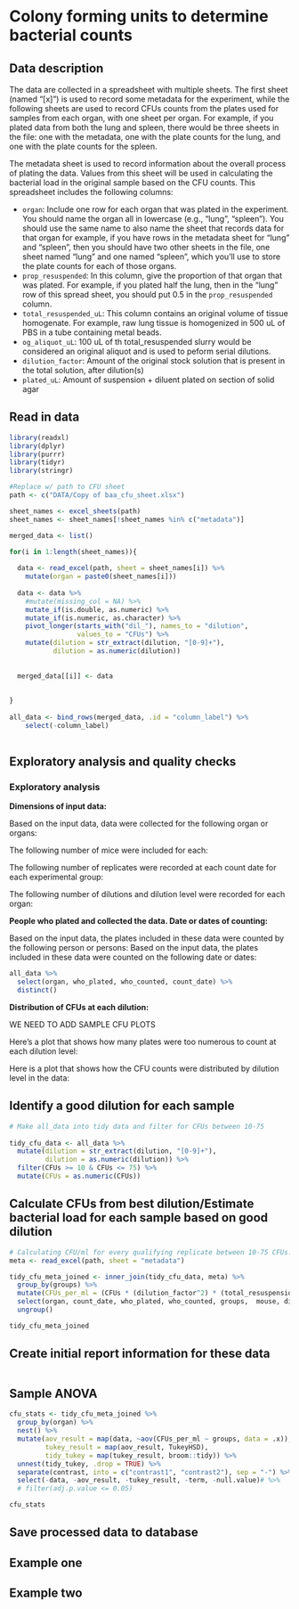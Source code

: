 # Colony forming units to determine bacterial counts 

## Data description

The data are collected in a spreadsheet with multiple sheets. The first sheet
(named "[x]") is used to record some metadata for the experiment, while the 
following sheets are used to record CFUs counts from the plates used for samples
from each organ, with one sheet per organ. For example, if you plated data
from both the lung and spleen, there would be three sheets in the file: one 
with the metadata, one with the plate counts for the lung, and one with the
plate counts for the spleen. 

The metadata sheet is used to record information about the overall process of
plating the data. Values from this sheet will be used in calculating the bacterial
load in the original sample based on the CFU counts. This spreadsheet includes
the following columns: 

- `organ`: Include one row for each organ that was plated in the experiment. 
You should name the organ all in lowercase (e.g., "lung", "spleen"). You 
should use the same name to also name the sheet that records data for that organ
for example, if you have rows in the metadata sheet for "lung" and "spleen", 
then you should have two other sheets in the file, one sheet named "lung" and 
one named "spleen", which you'll use to store the plate counts for each of those
organs.
- `prop_resuspended`: In this column, give the proportion of that organ that 
was plated. For example, if you plated half the lung, then in the "lung" row
of this spread sheet, you should put 0.5 in the `prop_resuspended` column. 
- `total_resuspended_uL`: This column contains an original volume of tissue homogenate. For example, raw lung tissue is homogenized in 500 uL of PBS in a tube containing metal beads. 
- `og_aliquot_uL`: 100 uL of th total_resuspended slurry would be considered an original aliquot and is used to peform serial dilutions.
- `dilution_factor`: Amount of the original stock solution that is present in the total solution, after dilution(s)
- `plated_uL`: Amount of suspension + diluent plated on section of solid agar 

## Read in data

```r
library(readxl)
library(dplyr)
library(purrr)
library(tidyr)
library(stringr)

#Replace w/ path to CFU sheet
path <- c("DATA/Copy of baa_cfu_sheet.xlsx")

sheet_names <- excel_sheets(path)
sheet_names <- sheet_names[!sheet_names %in% c("metadata")]

merged_data <- list()

for(i in 1:length(sheet_names)){
  
  data <- read_excel(path, sheet = sheet_names[i]) %>% 
    mutate(organ = paste0(sheet_names[i]))
  
  data <- data %>% 
    #mutate(missing_col = NA) %>% 
    mutate_if(is.double, as.numeric) %>% 
    mutate_if(is.numeric, as.character) %>% 
    pivot_longer(starts_with("dil_"), names_to = "dilution",
                 values_to = "CFUs") %>% 
    mutate(dilution = str_extract(dilution, "[0-9]+"),
           dilution = as.numeric(dilution))
    
  
  merged_data[[i]] <- data
  
  
}
  
all_data <- bind_rows(merged_data, .id = "column_label") %>% 
    select(-column_label)
  
```

## Exploratory analysis and quality checks

### Exploratory analysis

**Dimensions of input data:**

Based on the input data, data were collected for the following organ or 
organs: 

The following number of mice were included for each: 

The following number of replicates were recorded at each count date for 
each experimental group: 

The following number of dilutions and dilution level were recorded for 
each organ: 

**People who plated and collected the data. Date or dates of counting:**

Based on the input data, the plates included in these data were counted by 
the following person or persons: 
Based on the input data, the plates included in these data were counted on 
the following date or dates: 

```r
all_data %>%
  select(organ, who_plated, who_counted, count_date) %>%
  distinct()
```

**Distribution of CFUs at each dilution:**

WE NEED TO ADD SAMPLE CFU PLOTS

Here's a plot that shows how many plates were too numerous to count at each 
dilution level: 

Here is a plot that shows how the CFU counts were distributed by dilution
level in the data: 

## Identify a good dilution for each sample
```r
# Make all_data into tidy data and filter for CFUs between 10-75
  
tidy_cfu_data <- all_data %>%
  mutate(dilution = str_extract(dilution, "[0-9]+"),
         dilution = as.numeric(dilution)) %>%
  filter(CFUs >= 10 & CFUs <= 75) %>%
  mutate(CFUs = as.numeric(CFUs))
```

## Calculate CFUs from best dilution/Estimate bacterial load for each sample based on good dilution
```r
# Calculating CFU/ml for every qualifying replicate between 10-75 CFUs. Column binding by organ name to the metadata sheet via inner_join().
meta <- read_excel(path, sheet = "metadata")

tidy_cfu_meta_joined <- inner_join(tidy_cfu_data, meta) %>%
  group_by(groups) %>% 
  mutate(CFUs_per_ml = (CFUs * (dilution_factor^2) * (total_resuspension_mL/volume_plated_ul) * 10)) %>%
  select(organ, count_date, who_plated, who_counted, groups,  mouse, dilution,  CFUs, CFUs_per_ml) %>%
  ungroup()

tidy_cfu_meta_joined
```

## Create initial report information for these data
```r

```


## Sample ANOVA
```r
cfu_stats <- tidy_cfu_meta_joined %>% 
  group_by(organ) %>%
  nest() %>%
  mutate(aov_result = map(data, ~aov(CFUs_per_ml ~ groups, data = .x)),
         tukey_result = map(aov_result, TukeyHSD),
         tidy_tukey = map(tukey_result, broom::tidy)) %>%
  unnest(tidy_tukey, .drop = TRUE) %>%
  separate(contrast, into = c("contrast1", "contrast2"), sep = "-") %>%
  select(-data, -aov_result, -tukey_result, -term, -null.value)# %>%
  # filter(adj.p.value <= 0.05)

cfu_stats
```

## Save processed data to database
## Example one

## Example two




